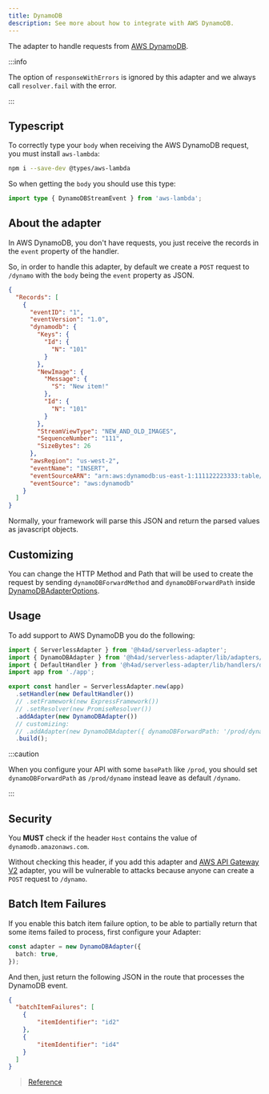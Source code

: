 ---
title: DynamoDB
description: See more about how to integrate with AWS DynamoDB.
---

The adapter to handle requests from [AWS DynamoDB](https://docs.aws.amazon.com/lambda/latest/dg/with-ddb.html).

:::info

The option of `responseWithErrors` is ignored by this adapter and we always call `resolver.fail` with the error.

:::

## Typescript

To correctly type your `body` when receiving the AWS DynamoDB request, you must install `aws-lambda`:

```bash
npm i --save-dev @types/aws-lambda
```

So when getting the `body` you should use this type:

```ts title="dynamodb.controller.ts"
import type { DynamoDBStreamEvent } from 'aws-lambda';
```

## About the adapter

In AWS DynamoDB, you don't have requests, you just receive the records in the `event` property of the handler.

So, in order to handle this adapter, by default we create a `POST` request to `/dynamo` with the `body` being the `event` property as JSON.

```json title="dynamodb-event-example.json"
{
  "Records": [
    {
      "eventID": "1",
      "eventVersion": "1.0",
      "dynamodb": {
        "Keys": {
          "Id": {
            "N": "101"
          }
        },
        "NewImage": {
          "Message": {
            "S": "New item!"
          },
          "Id": {
            "N": "101"
          }
        },
        "StreamViewType": "NEW_AND_OLD_IMAGES",
        "SequenceNumber": "111",
        "SizeBytes": 26
      },
      "awsRegion": "us-west-2",
      "eventName": "INSERT",
      "eventSourceARN": "arn:aws:dynamodb:us-east-1:111122223333:table/EventSourceTable",
      "eventSource": "aws:dynamodb"
    }
  ]
}
```

Normally, your framework will parse this JSON and return the parsed values as javascript objects.

## Customizing

You can change the HTTP Method and Path that will be used to create the request by sending `dynamoDBForwardMethod` and `dynamoDBForwardPath` inside [DynamoDBAdapterOptions](/docs/api/Adapters/AWS/DynamoDBAdapter/DynamoDBAdapterOptions).

## Usage

To add support to AWS DynamoDB you do the following:

```ts title="index.ts"
import { ServerlessAdapter } from '@h4ad/serverless-adapter';
import { DynamoDBAdapter } from '@h4ad/serverless-adapter/lib/adapters/aws';
import { DefaultHandler } from '@h4ad/serverless-adapter/lib/handlers/default';
import app from './app';

export const handler = ServerlessAdapter.new(app)
  .setHandler(new DefaultHandler())
  // .setFramework(new ExpressFramework())
  // .setResolver(new PromiseResolver())
  .addAdapter(new DynamoDBAdapter())
  // customizing:
  // .addAdapter(new DynamoDBAdapter({ dynamoDBForwardPath: '/prod/dynamo', dynamoDBForwardMethod: 'PUT' }))
  .build();
```

:::caution

When you configure your API with some `basePath` like `/prod`, you should set `dynamoDBForwardPath` as `/prod/dynamo` instead leave as default `/dynamo`.

:::

## Security

You **MUST** check if the header `Host` contains the value of `dynamodb.amazonaws.com`.

Without checking this header, if you add this adapter and [AWS API Gateway V2](./api-gateway-v2) adapter, you will be vulnerable to attacks
because anyone can create a `POST` request to `/dynamo`.

## Batch Item Failures

If you enable this batch item failure option, to be able to partially return that some items failed to process, first configure your Adapter:

```ts
const adapter = new DynamoDBAdapter({
  batch: true,
});
```

And then, just return the following JSON in the route that processes the DynamoDB event.

```json
{
  "batchItemFailures": [
    {
        "itemIdentifier": "id2"
    },
    {
        "itemIdentifier": "id4"
    }
  ]
}
```

> [Reference](https://docs.aws.amazon.com/lambda/latest/dg/with-ddb.html#services-ddb-batchfailurereporting)


